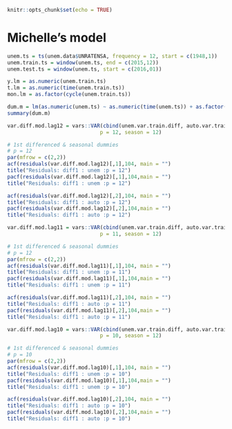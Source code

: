 
```{r setup, include=FALSE}
knitr::opts_chunk$set(echo = TRUE)
```

# Michelle's model

```{r}
unem.ts = ts(unem.data$UNRATENSA, frequency = 12, start = c(1948,1)) 
unem.train.ts = window(unem.ts, end = c(2015,12))
unem.test.ts = window(unem.ts, start = c(2016,01))

y.lm = as.numeric(unem.train.ts)
t.lm = as.numeric(time(unem.train.ts))
mon.lm = as.factor(cycle(unem.train.ts))

dum.m = lm(as.numeric(unem.ts) ~ as.numeric(time(unem.ts)) + as.factor(cycle(unem.ts)))
summary(dum.m)
```


```{r}
var.diff.mod.lag12 = vars::VAR(cbind(unem.var.train.diff, auto.var.train.diff),
                              p = 12, season = 12) 

# 1st differenced & seasonal dummies
# p = 12
par(mfrow = c(2,2))
acf(residuals(var.diff.mod.lag12)[,1],104, main = "")
title("Residuals: diff1 : unem :p = 12")
pacf(residuals(var.diff.mod.lag12)[,1],104,main = "")
title("Residuals: diff1 : unem :p = 12")

acf(residuals(var.diff.mod.lag12)[,2],104, main = "")
title("Residuals: diff1 : auto :p = 12")
pacf(residuals(var.diff.mod.lag12)[,2],104,main = "")
title("Residuals: diff1 : auto :p = 12")
```

```{r}
var.diff.mod.lag11 = vars::VAR(cbind(unem.var.train.diff, auto.var.train.diff),
                              p = 11, season = 12) 

# 1st differenced & seasonal dummies
# p = 12
par(mfrow = c(2,2))
acf(residuals(var.diff.mod.lag11)[,1],104, main = "")
title("Residuals: diff1 : unem :p = 11")
pacf(residuals(var.diff.mod.lag11)[,1],104,main = "")
title("Residuals: diff1 : unem :p = 11")

acf(residuals(var.diff.mod.lag11)[,2],104, main = "")
title("Residuals: diff1 : auto :p = 11")
pacf(residuals(var.diff.mod.lag11)[,2],104,main = "")
title("Residuals: diff1 : auto :p = 11")
```

```{r}
var.diff.mod.lag10 = vars::VAR(cbind(unem.var.train.diff, auto.var.train.diff),
                              p = 10, season = 12) 

# 1st differenced & seasonal dummies
# p = 10
par(mfrow = c(2,2))
acf(residuals(var.diff.mod.lag10)[,1],104, main = "")
title("Residuals: diff1 : unem :p = 10")
pacf(residuals(var.diff.mod.lag10)[,1],104,main = "")
title("Residuals: diff1 : unem :p = 10")

acf(residuals(var.diff.mod.lag10)[,2],104, main = "")
title("Residuals: diff1 : auto :p = 10")
pacf(residuals(var.diff.mod.lag10)[,2],104,main = "")
title("Residuals: diff1 : auto :p = 10")
```
